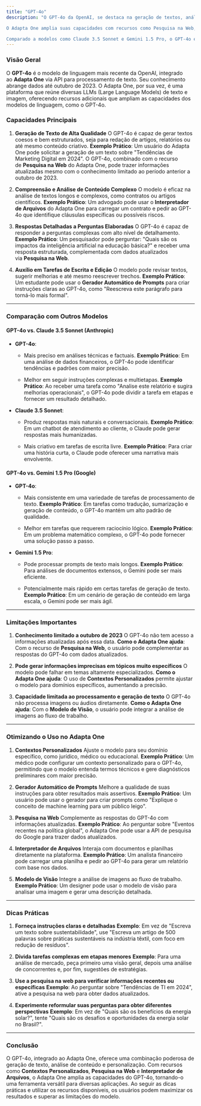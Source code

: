 ```yaml
---
title: "GPT-4o"
description: "O GPT-4o da OpenAI, se destaca na geração de textos, análise de conteúdo complexo e respostas detalhadas, mas pode ter limitações como conhecimento desatualizado. 

O Adapta One amplia suas capacidades com recursos como Pesquisa na Web, Contextos Personalizados e Interpretador de Arquivos, permitindo atualizações em tempo real, personalização para domínios específicos e interação com documentos. 

Comparado a modelos como Claude 3.5 Sonnet e Gemini 1.5 Pro, o GPT-4o é mais preciso em análises técnicas, enquanto os concorrentes são mais criativos ou rápidos. Para melhores resultados, use instruções claras, divida tarefas complexas e aproveite os recursos do Adapta One."
---
```


### Visão Geral

O **GPT-4o** é o modelo de linguagem mais recente da OpenAI, integrado ao **Adapta One** via API para processamento de texto. Seu conhecimento abrange dados até outubro de 2023. O Adapta One, por sua vez, é uma plataforma que reúne diversas LLMs (Large Language Models) de texto e imagem, oferecendo recursos adicionais que ampliam as capacidades dos modelos de linguagem, como o GPT-4o.

### Capacidades Principais

1. **Geração de Texto de Alta Qualidade**
   O GPT-4o é capaz de gerar textos coesos e bem estruturados, seja para redação de artigos, relatórios ou até mesmo conteúdo criativo.
   **Exemplo Prático**: Um usuário do Adapta One pode solicitar a geração de um texto sobre "Tendências de Marketing Digital em 2024". O GPT-4o, combinado com o recurso de **Pesquisa na Web** do Adapta One, pode trazer informações atualizadas mesmo com o conhecimento limitado ao período anterior a outubro de 2023.

2. **Compreensão e Análise de Conteúdo Complexo**
   O modelo é eficaz na análise de textos longos e complexos, como contratos ou artigos científicos.
   **Exemplo Prático**: Um advogado pode usar o **Interpretador de Arquivos** do Adapta One para carregar um contrato e pedir ao GPT-4o que identifique cláusulas específicas ou possíveis riscos.

3. **Respostas Detalhadas a Perguntas Elaboradas**
   O GPT-4o é capaz de responder a perguntas complexas com alto nível de detalhamento.
   **Exemplo Prático**: Um pesquisador pode perguntar: "Quais são os impactos da inteligência artificial na educação básica?" e receber uma resposta estruturada, complementada com dados atualizados via **Pesquisa na Web**.

4. **Auxílio em Tarefas de Escrita e Edição**
   O modelo pode revisar textos, sugerir melhorias e até mesmo reescrever trechos.
   **Exemplo Prático**: Um estudante pode usar o **Gerador Automático de Prompts** para criar instruções claras ao GPT-4o, como "Reescreva este parágrafo para torná-lo mais formal".

***

### Comparação com Outros Modelos

#### **GPT-4o vs. Claude 3.5 Sonnet (Anthropic)**

* **GPT-4o**:

  * Mais preciso em análises técnicas e factuais.
    **Exemplo Prático**: Em uma análise de dados financeiros, o GPT-4o pode identificar tendências e padrões com maior precisão.

  * Melhor em seguir instruções complexas e multietapas.
    **Exemplo Prático**: Ao receber uma tarefa como "Analise este relatório e sugira melhorias operacionais", o GPT-4o pode dividir a tarefa em etapas e fornecer um resultado detalhado.

* **Claude 3.5 Sonnet**:

  * Produz respostas mais naturais e conversacionais.
    **Exemplo Prático**: Em um chatbot de atendimento ao cliente, o Claude pode gerar respostas mais humanizadas.

  * Mais criativo em tarefas de escrita livre.
    **Exemplo Prático**: Para criar uma história curta, o Claude pode oferecer uma narrativa mais envolvente.

#### **GPT-4o vs. Gemini 1.5 Pro (Google)**

* **GPT-4o**:

  * Mais consistente em uma variedade de tarefas de processamento de texto.
    **Exemplo Prático**: Em tarefas como tradução, sumarização e geração de conteúdo, o GPT-4o mantém um alto padrão de qualidade.

  * Melhor em tarefas que requerem raciocínio lógico.
    **Exemplo Prático**: Em um problema matemático complexo, o GPT-4o pode fornecer uma solução passo a passo.

* **Gemini 1.5 Pro**:

  * Pode processar prompts de texto mais longos.
    **Exemplo Prático**: Para análises de documentos extensos, o Gemini pode ser mais eficiente.

  * Potencialmente mais rápido em certas tarefas de geração de texto.
    **Exemplo Prático**: Em um cenário de geração de conteúdo em larga escala, o Gemini pode ser mais ágil.

***

### Limitações Importantes

1. **Conhecimento limitado a outubro de 2023**
   O GPT-4o não tem acesso a informações atualizadas após essa data.
   **Como o Adapta One ajuda**: Com o recurso de **Pesquisa na Web**, o usuário pode complementar as respostas do GPT-4o com dados atualizados.

2. **Pode gerar informações imprecisas em tópicos muito específicos**
   O modelo pode falhar em temas altamente especializados.
   **Como o Adapta One ajuda**: O uso de **Contextos Personalizados** permite ajustar o modelo para domínios específicos, aumentando a precisão.

3. **Capacidade limitada ao processamento e geração de texto**
   O GPT-4o não processa imagens ou áudios diretamente.
   **Como o Adapta One ajuda**: Com o **Modelo de Visão**, o usuário pode integrar a análise de imagens ao fluxo de trabalho.

***

### Otimizando o Uso no Adapta One

1. **Contextos Personalizados**
   Ajuste o modelo para seu domínio específico, como jurídico, médico ou educacional.
   **Exemplo Prático**: Um médico pode configurar um contexto personalizado para o GPT-4o, permitindo que o modelo entenda termos técnicos e gere diagnósticos preliminares com maior precisão.

2. **Gerador Automático de Prompts**
   Melhore a qualidade de suas instruções para obter resultados mais assertivos.
   **Exemplo Prático**: Um usuário pode usar o gerador para criar prompts como "Explique o conceito de machine learning para um público leigo".

3. **Pesquisa na Web**
   Complemente as respostas do GPT-4o com informações atualizadas.
   **Exemplo Prático**: Ao perguntar sobre "Eventos recentes na política global", o Adapta One pode usar a API de pesquisa do Google para trazer dados atualizados.

4. **Interpretador de Arquivos**
   Interaja com documentos e planilhas diretamente na plataforma.
   **Exemplo Prático**: Um analista financeiro pode carregar uma planilha e pedir ao GPT-4o para gerar um relatório com base nos dados.

5. **Modelo de Visão**
   Integre a análise de imagens ao fluxo de trabalho.
   **Exemplo Prático**: Um designer pode usar o modelo de visão para analisar uma imagem e gerar uma descrição detalhada.

***

### Dicas Práticas

1. **Forneça instruções claras e detalhadas**
   **Exemplo**: Em vez de "Escreva um texto sobre sustentabilidade", use "Escreva um artigo de 500 palavras sobre práticas sustentáveis na indústria têxtil, com foco em redução de resíduos".

2. **Divida tarefas complexas em etapas menores**
   **Exemplo**: Para uma análise de mercado, peça primeiro uma visão geral, depois uma análise de concorrentes e, por fim, sugestões de estratégias.

3. **Use a pesquisa na web para verificar informações recentes ou específicas**
   **Exemplo**: Ao perguntar sobre "Tendências de TI em 2024", ative a pesquisa na web para obter dados atualizados.

4. **Experimente reformular suas perguntas para obter diferentes perspectivas**
   **Exemplo**: Em vez de "Quais são os benefícios da energia solar?", tente "Quais são os desafios e oportunidades da energia solar no Brasil?".

***

### Conclusão

O GPT-4o, integrado ao Adapta One, oferece uma combinação poderosa de geração de texto, análise de conteúdo e personalização. Com recursos como **Contextos Personalizados**, **Pesquisa na Web** e **Interpretador de Arquivos**, o Adapta One amplia as capacidades do GPT-4o, tornando-o uma ferramenta versátil para diversas aplicações. Ao seguir as dicas práticas e utilizar os recursos disponíveis, os usuários podem maximizar os resultados e superar as limitações do modelo.